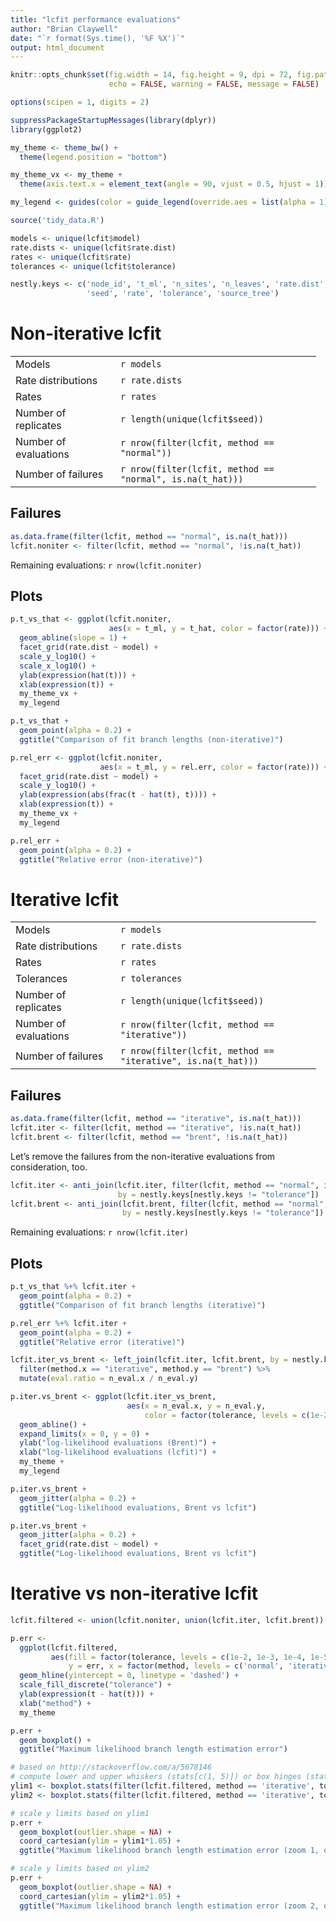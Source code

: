```yaml
---
title: "lcfit performance evaluations"
author: "Brian Claywell"
date: "`r format(Sys.time(), '%F %X')`"
output: html_document
---
```



```r
knitr::opts_chunk$set(fig.width = 14, fig.height = 9, dpi = 72, fig.path='figures/',
                      echo = FALSE, warning = FALSE, message = FALSE)

options(scipen = 1, digits = 2)

suppressPackageStartupMessages(library(dplyr))
library(ggplot2)

my_theme <- theme_bw() +
  theme(legend.position = "bottom")

my_theme_vx <- my_theme +
  theme(axis.text.x = element_text(angle = 90, vjust = 0.5, hjust = 1))

my_legend <- guides(color = guide_legend(override.aes = list(alpha = 1)))

source('tidy_data.R')

models <- unique(lcfit$model)
rate.dists <- unique(lcfit$rate.dist)
rates <- unique(lcfit$rate)
tolerances <- unique(lcfit$tolerance)

nestly.keys <- c('node_id', 't_ml', 'n_sites', 'n_leaves', 'rate.dist', 'model',
                 'seed', 'rate', 'tolerance', 'source_tree')
```

# Non-iterative lcfit


---------------------   ---------------------------------------------
Models                  `r models`

Rate distributions      `r rate.dists`

Rates                   `r rates`

Number of replicates    `r length(unique(lcfit$seed))`

Number of evaluations   `r nrow(filter(lcfit, method == "normal"))`

Number of failures      `r nrow(filter(lcfit, method == "normal", is.na(t_hat)))`
---------------------   ---------------------------------------------


## Failures


```r
as.data.frame(filter(lcfit, method == "normal", is.na(t_hat)))
lcfit.noniter <- filter(lcfit, method == "normal", !is.na(t_hat))
```

Remaining evaluations: `r nrow(lcfit.noniter)`


## Plots


```r

p.t_vs_that <- ggplot(lcfit.noniter,
                      aes(x = t_ml, y = t_hat, color = factor(rate))) +
  geom_abline(slope = 1) +
  facet_grid(rate.dist ~ model) +
  scale_y_log10() +
  scale_x_log10() +
  ylab(expression(hat(t))) +
  xlab(expression(t)) +
  my_theme_vx +
  my_legend

p.t_vs_that +
  geom_point(alpha = 0.2) +
  ggtitle("Comparison of fit branch lengths (non-iterative)")

```

```r
p.rel_err <- ggplot(lcfit.noniter,
                    aes(x = t_ml, y = rel.err, color = factor(rate))) +
  facet_grid(rate.dist ~ model) +
  scale_y_log10() +
  ylab(expression(abs(frac(t - hat(t), t)))) +
  xlab(expression(t)) +
  my_theme_vx +
  my_legend

p.rel_err +
  geom_point(alpha = 0.2) +
  ggtitle("Relative error (non-iterative)")

```


# Iterative lcfit


---------------------   ---------------------------------------------
Models                  `r models`

Rate distributions      `r rate.dists`

Rates                   `r rates`

Tolerances              `r tolerances`

Number of replicates    `r length(unique(lcfit$seed))`

Number of evaluations   `r nrow(filter(lcfit, method == "iterative"))`

Number of failures      `r nrow(filter(lcfit, method == "iterative", is.na(t_hat)))`
---------------------   ---------------------------------------------


## Failures


```r

as.data.frame(filter(lcfit, method == "iterative", is.na(t_hat)))
lcfit.iter <- filter(lcfit, method == "iterative", !is.na(t_hat))
lcfit.brent <- filter(lcfit, method == "brent", !is.na(t_hat))
```


Let's remove the failures from the non-iterative evaluations from consideration, too.


```r
lcfit.iter <- anti_join(lcfit.iter, filter(lcfit, method == "normal", is.na(t_hat)),
                        by = nestly.keys[nestly.keys != "tolerance"])
lcfit.brent <- anti_join(lcfit.brent, filter(lcfit, method == "normal", is.na(t_hat)),
                         by = nestly.keys[nestly.keys != "tolerance"])
```

Remaining evaluations: `r nrow(lcfit.iter)`


## Plots


```r

p.t_vs_that %+% lcfit.iter +
  geom_point(alpha = 0.2) +
  ggtitle("Comparison of fit branch lengths (iterative)")
```

```r
p.rel_err %+% lcfit.iter +
  geom_point(alpha = 0.2) +
  ggtitle("Relative error (iterative)")
```

```r
lcfit.iter_vs_brent <- left_join(lcfit.iter, lcfit.brent, by = nestly.keys) %>%
  filter(method.x == "iterative", method.y == "brent") %>%
  mutate(eval.ratio = n_eval.x / n_eval.y)
```

```r
p.iter.vs_brent <- ggplot(lcfit.iter_vs_brent,
                          aes(x = n_eval.x, y = n_eval.y,
                              color = factor(tolerance, levels = c(1e-2, 1e-3, 1e-4, 1e-5, 1e-6)))) +
  geom_abline() +
  expand_limits(x = 0, y = 0) +
  ylab("log-likelihood evaluations (Brent)") +
  xlab("log-likelihood evaluations (lcfit)") +
  my_theme +
  my_legend

p.iter.vs_brent +
  geom_jitter(alpha = 0.2) +
  ggtitle("Log-likelihood evaluations, Brent vs lcfit")
```

```r
p.iter.vs_brent +
  geom_jitter(alpha = 0.2) +
  facet_grid(rate.dist ~ model) +
  ggtitle("Log-likelihood evaluations, Brent vs lcfit")
```


# Iterative vs non-iterative lcfit

```r

lcfit.filtered <- union(lcfit.noniter, union(lcfit.iter, lcfit.brent))

p.err <-
  ggplot(lcfit.filtered,
         aes(fill = factor(tolerance, levels = c(1e-2, 1e-3, 1e-4, 1e-5, 1e-6)),
             y = err, x = factor(method, levels = c('normal', 'iterative', 'brent')))) +
  geom_hline(yintercept = 0, linetype = 'dashed') +
  scale_fill_discrete("tolerance") +
  ylab(expression(t - hat(t))) +
  xlab("method") +
  my_theme

p.err +
  geom_boxplot() +
  ggtitle("Maximum likelihood branch length estimation error")

# based on http://stackoverflow.com/a/5678146
# compute lower and upper whiskers (stats[c(1, 5)]) or box hinges (stats[c(2, 4]))
ylim1 <- boxplot.stats(filter(lcfit.filtered, method == 'iterative', tolerance == 0.01)$err)$stats[c(1, 5)]
ylim2 <- boxplot.stats(filter(lcfit.filtered, method == 'iterative', tolerance == 0.001)$err)$stats[c(1, 5)]

# scale y limits based on ylim1
p.err +
  geom_boxplot(outlier.shape = NA) +
  coord_cartesian(ylim = ylim1*1.05) +
  ggtitle("Maximum likelihood branch length estimation error (zoom 1, outliers suppressed)")

# scale y limits based on ylim2
p.err +
  geom_boxplot(outlier.shape = NA) +
  coord_cartesian(ylim = ylim2*1.05) +
  ggtitle("Maximum likelihood branch length estimation error (zoom 2, outliers suppressed)")
```
